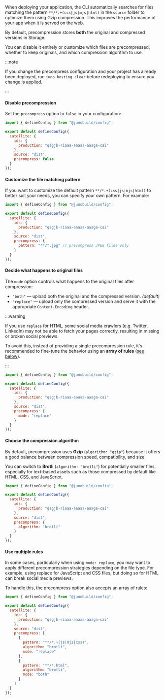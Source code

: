 When deploying your application, the CLI automatically searches for files matching the pattern `**/*.+(css|js|mjs|html)` in the `source` folder to optimize them using Gzip compression. This improves the performance of your app when it is served on the web.

By default, precompression stores **both** the original and compressed versions in Storage.

You can disable it entirely or customize which files are precompressed, whether to keep originals, and which compression algorithm to use.

:::note

If you change the precompress configuration and your project has already been deployed, run `juno hosting clear` before redeploying to ensure you change is applied.

:::

#### Disable precompression

Set the `precompress` option to `false` in your configuration:

```javascript title="juno.config.js"
import { defineConfig } from "@junobuild/config";

export default defineConfig({
  satellite: {
    ids: {
      production: "qsgjb-riaaa-aaaaa-aaaga-cai"
    },
    source: "dist",
    precompress: false
  }
});
```

#### Customize the file matching pattern

If you want to customize the default pattern `**/*.+(css|js|mjs|html)` to better suit your needs, you can specify your own pattern. For example:

```javascript title="juno.config.js"
import { defineConfig } from "@junobuild/config";

export default defineConfig({
  satellite: {
    ids: {
      production: "qsgjb-riaaa-aaaaa-aaaga-cai"
    },
    source: "dist",
    precompress: {
      pattern: "**/*.jpg" // precompress JPEG files only
    }
  }
});
```

#### Decide what happens to original files

The `mode` option controls what happens to the original files after compression:

- `"both"` — upload both the original and the compressed version. _(default)_
- `"replace"` — upload only the compressed version and serve it with the appropriate `Content-Encoding` header.

:::warning

If you use `replace` for HTML, some social media crawlers (e.g. Twitter, LinkedIn) may not be able to fetch your pages correctly, resulting in missing or broken social previews.

To avoid this, instead of providing a single precompression rule, it's recommended to fine-tune the behavior using an **array of rules** ([see below](#use-multiple-rules)).

:::

```javascript title="juno.config.js"
import { defineConfig } from "@junobuild/config";

export default defineConfig({
  satellite: {
    ids: {
      production: "qsgjb-riaaa-aaaaa-aaaga-cai"
    },
    source: "dist",
    precompress: {
      mode: "replace"
    }
  }
});
```

#### Choose the compression algorithm

By default, precompression uses **Gzip** (`algorithm: "gzip"`) because it offers a good balance between compression speed, compatibility, and size.

You can switch to **Brotli** (`algorithm: "brotli"`) for potentially smaller files, especially for text-based assets such as those compressed by default like HTML, CSS, and JavaScript.

```javascript title="juno.config.js"
import { defineConfig } from "@junobuild/config";

export default defineConfig({
  satellite: {
    ids: {
      production: "qsgjb-riaaa-aaaaa-aaaga-cai"
    },
    source: "dist",
    precompress: {
      algorithm: "brotli"
    }
  }
});
```

#### Use multiple rules

In some cases, particularly when using `mode: replace`, you may want to apply different precompression strategies depending on the file type. For example, using replace for JavaScript and CSS files, but doing so for HTML can break social media previews.

To handle this, the precompress option also accepts an array of rules:

```javascript title="juno.config.js"
import { defineConfig } from "@junobuild/config";

export default defineConfig({
  satellite: {
    ids: {
      production: "qsgjb-riaaa-aaaaa-aaaga-cai"
    },
    source: "dist",
    precompress: [
      {
        pattern: "**/*.+(js|mjs|css)",
        algorithm: "brotli",
        mode: "replace"
      },
      {
        pattern: "**/*.html",
        algorithm: "brotli",
        mode: "both"
      }
    ]
  }
});
```
